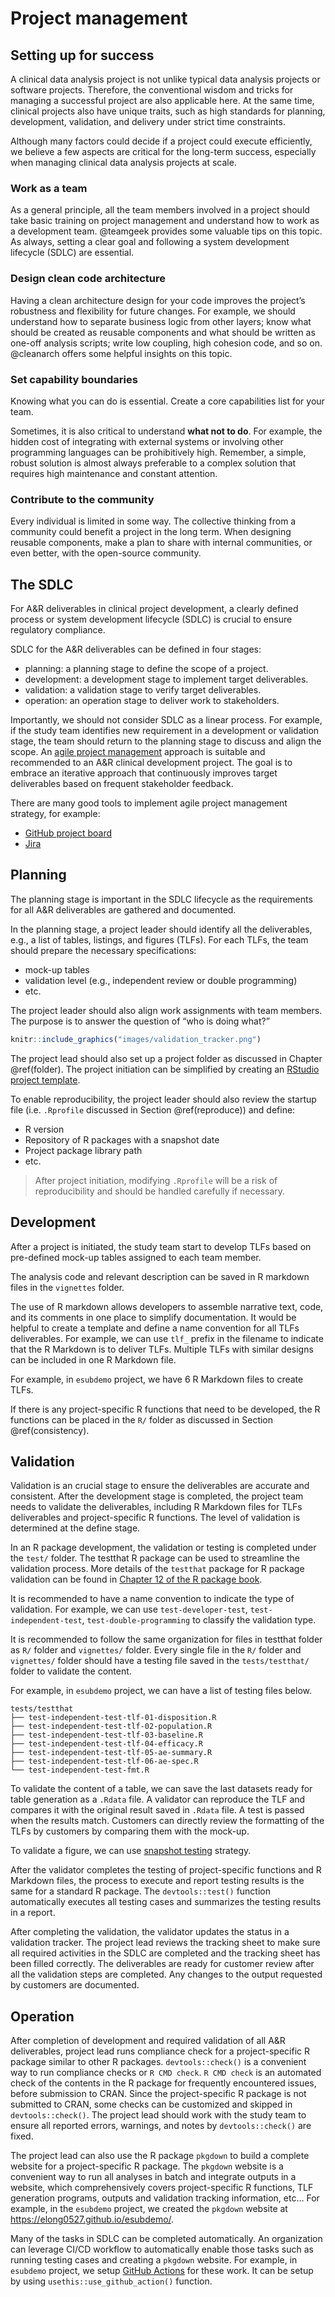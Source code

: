 # Project management {#manage}

## Setting up for success

A clinical data analysis project is not unlike typical data analysis projects or software projects. 
Therefore, the conventional wisdom and tricks for managing a successful project are also applicable here.
At the same time, clinical projects also have unique traits, 
such as high standards for planning, development, validation, and delivery 
under strict time constraints.

Although many factors could decide if a project could execute efficiently,
we believe a few aspects are critical for the long-term success,
especially when managing clinical data analysis projects at scale.

### Work as a team

As a general principle, all the team members involved in a project
should take basic training on project management and understand how to work as
a development team. 
@teamgeek provides some valuable tips on this topic.
As always, setting a clear goal and following a system development lifecycle
(SDLC) are essential.

### Design clean code architecture

Having a clean architecture design for your code improves the project's
robustness and flexibility for future changes. 
For example, we should understand how to separate business logic from other layers;
know what should be created as reusable components and what should be
written as one-off analysis scripts; write low coupling, high cohesion code,
and so on. 
@cleanarch offers some helpful insights on this topic.

### Set capability boundaries

Knowing what you can do is essential. 
Create a core capabilities list for your team.

Sometimes, it is also critical to understand **what not to do**.
For example, the hidden cost of integrating with external systems
or involving other programming languages can be prohibitively high.
Remember, a simple, robust solution is almost always preferable to
a complex solution that requires high maintenance and constant attention.

### Contribute to the community

Every individual is limited in some way. 
The collective thinking from a community could benefit a project in the long term.
When designing reusable components, make a plan to share with
internal communities, or even better, with the open-source community.

## The SDLC

For A&R deliverables in clinical project development, 
a clearly defined process or system development lifecycle (SDLC) 
is crucial to ensure regulatory compliance. 

SDLC for the A&R deliverables can be defined in four stages: 

- planning: a planning stage to define the scope of a project.  
- development: a development stage to implement target deliverables. 
- validation: a validation stage to verify target deliverables. 
- operation: an operation stage to deliver work to stakeholders. 

Importantly, we should not consider SDLC as a linear process. 
For example, if the study team identifies new requirement in a development or validation stage, 
the team should return to the planning stage to discuss and align the scope. 
An [agile project management](https://www.atlassian.com/agile/project-management) approach is suitable 
and recommended to an A&R clinical development project.
The goal is to embrace an iterative approach that continuously improves target deliverables based on
frequent stakeholder feedback. 

There are many good tools to implement agile project management strategy, for example:

- [GitHub project board](https://docs.github.com/en/issues/organizing-your-work-with-project-boards/managing-project-boards/about-project-boards)
- [Jira](https://www.atlassian.com/software/jira)

## Planning 

The planning stage is important in the SDLC lifecycle 
as the requirements for all A&R deliverables are gathered and documented. 

In the planning stage, a project leader should identify all the deliverables, 
e.g., a list of tables, listings, and figures (TLFs). 
For each TLFs, the team should prepare the necessary specifications: 

- mock-up tables
- validation level (e.g., independent review or double programming)
- etc.

The project leader should also align work assignments with team members.
The purpose is to answer the question of "who is doing what?"

```r
knitr::include_graphics("images/validation_tracker.png")
```

The project lead should also set up a project folder as discussed in Chapter \@ref(folder).
The project initiation can be simplified by creating an 
[RStudio project template](https://rstudio.github.io/rstudio-extensions/rstudio_project_templates.html).  

To enable reproducibility, the project leader should also review the startup file 
(i.e. `.Rprofile` discussed in Section \@ref(reproduce)) and define:

- R version 
- Repository of R packages with a snapshot date 
- Project package library path 
- etc. 

> After project initiation, modifying `.Rprofile` will be a risk of reproducibility 
> and should be handled carefully if necessary. 

## Development 

After a project is initiated, the study team start to develop TLFs based on 
pre-defined mock-up tables assigned to each team member. 

The analysis code and relevant description can be saved in R markdown files 
in the `vignettes` folder. 

The use of R markdown allows developers to assemble narrative text, code, and its
comments in one place to simplify documentation. 
It would be helpful to create a template and define a name convention for all TLFs deliverables. 
For example, we can use `tlf_` prefix in the filename to indicate that the R Markdown is to deliver TLFs. 
Multiple TLFs with similar designs can be included in one R Markdown file. 

For example, in `esubdemo` project, we have 6 R Markdown files to create TLFs. 

If there is any project-specific R functions that need to be developed, 
the R functions can be placed in the `R/` folder as discussed in Section \@ref(consistency).

## Validation 

Validation is an crucial stage to ensure the deliverables are accurate and consistent. 
After the development stage is completed, the project team needs to validate the deliverables, including R Markdown
files for TLFs deliverables and project-specific R functions. 
The level of validation is determined at the define stage. 

In an R package development, the validation or testing is completed under the `test/` folder. 
The testthat R package can be used to streamline the validation process. 
More details of the `testthat` package for R package validation can be found in [Chapter 12 of the R package book](https://r-pkgs.org/tests.html). 

It is recommended to have a name convention to indicate the type of validation. 
For example, we can use `test-developer-test`, `test-independent-test`, `test-double-programming` 
to classify the validation type. 

It is recommended to follow the same organization
for files in testthat folder as `R/` folder and `vignettes/` folder. 
Every single file in the `R/` folder and `vignettes/` folder should have a testing file saved in 
the `tests/testthat/` folder to validate the content.

For example, in `esubdemo` project, we can have a list of testing files below. 

```
tests/testthat
├── test-independent-test-tlf-01-disposition.R
├── test-independent-test-tlf-02-population.R
├── test-independent-test-tlf-03-baseline.R
├── test-independent-test-tlf-04-efficacy.R
├── test-independent-test-tlf-05-ae-summary.R
├── test-independent-test-tlf-06-ae-spec.R
└── test-independent-test-fmt.R
```

To validate the content of a table, we can save the last datasets ready for table generation as a `.Rdata` file.
A validator can reproduce the TLF and compares it with the original result saved in `.Rdata` file. 
A test is passed when the results match. 
Customers can directly review the formatting of the TLFs by
customers by comparing them with the mock-up.

To validate a figure, we can use [snapshot testing](https://testthat.r-lib.org/articles/snapshotting.html) strategy.

After the validator completes the testing of project-specific functions and R Markdown files, 
the process to execute and report testing results is the same for a standard R package. 
The `devtools::test()` function automatically executes all testing cases and summarizes the testing results in a report. 

After completing the validation, the validator updates the status in a validation tracker. 
The project lead reviews the tracking sheet to make sure all required activities in the SDLC are completed and
the tracking sheet has been filled correctly. 
The deliverables are ready for customer review after all the validation steps are completed. 
Any changes to the output requested by customers are documented.

## Operation 

After completion of development and required validation of all A&R deliverables, 
project lead runs compliance check for a project-specific R package similar to other R packages. 
`devtools::check()` is a convenient way to run compliance checks or `R CMD check`. 
`R CMD check` is an automated check of the contents in the R package 
for frequently encountered issues, before submission to CRAN. 
Since the project-specific R package is not submitted to CRAN, some checks can be customized and skipped in `devtools::check()`. 
The project lead should work with the study team to ensure 
all reported errors, warnings, and notes by `devtools::check()` are fixed. 

The project lead can also use the R package `pkgdown` to build a complete website for a project-specific R package. 
The `pkgdown` website is a convenient way to run all analyses in batch and 
integrate outputs in a website, which comprehensively covers 
project-specific R functions, TLF generation programs, outputs and validation tracking information, etc... 
For example, in the `esubdemo` project, we created the `pkgdown` website at <https://elong0527.github.io/esubdemo/>.

Many of the tasks in SDLC can be completed automatically. 
An organization can leverage CI/CD workflow to automatically enable those tasks 
such as running testing cases and creating a `pkgdown` website. 
For example, in `esubdemo` project, we setup [GitHub Actions](https://github.com/elong0527/esubdemo/actions)
for these work.
It can be setup by using `usethis::use_github_action()` function.

